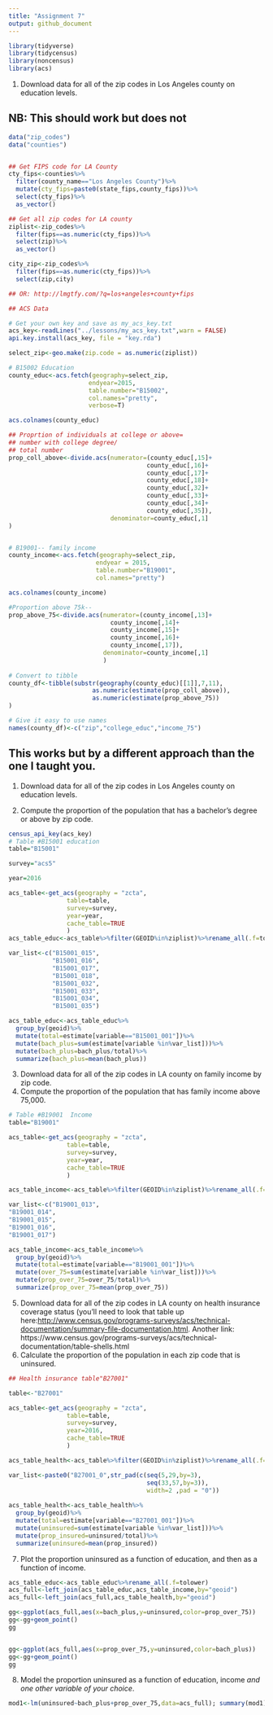 ```yaml
---
title: "Assignment 7"
output: github_document
---
```


```r
library(tidyverse)
library(tidycensus)
library(noncensus)
library(acs)
```



1. Download data for all of the zip codes in Los Angeles county on education levels. 

## NB: This should work but does not
```r
data("zip_codes")
data("counties")


## Get FIPS code for LA County
cty_fips<-counties%>%
  filter(county_name=="Los Angeles County")%>%
  mutate(cty_fips=paste0(state_fips,county_fips))%>%
  select(cty_fips)%>%
  as_vector()

## Get all zip codes for LA county
ziplist<-zip_codes%>%
  filter(fips==as.numeric(cty_fips))%>%
  select(zip)%>%
  as_vector()

city_zip<-zip_codes%>%
  filter(fips==as.numeric(cty_fips))%>%
  select(zip,city)

## OR: http://lmgtfy.com/?q=los+angeles+county+fips
```

```r
## ACS Data

# Get your own key and save as my_acs_key.txt
acs_key<-readLines("../lessons/my_acs_key.txt",warn = FALSE)
api.key.install(acs_key, file = "key.rda")

select_zip<-geo.make(zip.code = as.numeric(ziplist))

# B15002 Education
county_educ<-acs.fetch(geography=select_zip,
                      endyear=2015,
                      table.number="B15002",
                      col.names="pretty",
                      verbose=T)

acs.colnames(county_educ)

## Proprtion of individuals at college or above=
## number with college degree/
## total number
prop_coll_above<-divide.acs(numerator=(county_educ[,15]+
                                      county_educ[,16]+
                                      county_educ[,17]+
                                      county_educ[,18]+
                                      county_educ[,32]+
                                      county_educ[,33]+
                                      county_educ[,34]+
                                      county_educ[,35]),
                            denominator=county_educ[,1]
)


# B19001-- family income           
county_income<-acs.fetch(geography=select_zip, 
                        endyear = 2015,
                        table.number="B19001", 
                        col.names="pretty")

acs.colnames(county_income)

#Proportion above 75k-- 
prop_above_75<-divide.acs(numerator=(county_income[,13]+
                            county_income[,14]+
                            county_income[,15]+
                            county_income[,16]+
                            county_income[,17]),
                          denominator=county_income[,1]
                          )
                          
# Convert to tibble
county_df<-tibble(substr(geography(county_educ)[[1]],7,11),
                       as.numeric(estimate(prop_coll_above)),
                       as.numeric(estimate(prop_above_75))
)

# Give it easy to use names
names(county_df)<-c("zip","college_educ","income_75")

```


## This works but by a different approach than the one I taught you. 


1. Download data for all of the zip codes in Los Angeles county on education levels. 

2. Compute the proportion of the population that has a bachelor's degree or above by zip code.
```r

census_api_key(acs_key)
# Table #B15001 education
table="B15001"

survey="acs5"

year=2016

acs_table<-get_acs(geography = "zcta",
                table=table,
                survey=survey,
                year=year,
                cache_table=TRUE
                )
acs_table_educ<-acs_table%>%filter(GEOID%in%ziplist)%>%rename_all(.f=tolower)

var_list<-c("B15001_015",
            "B15001_016",
            "B15001_017",
            "B15001_018",
            "B15001_032",
            "B15001_033",
            "B15001_034",
            "B15001_035")

acs_table_educ<-acs_table_educ%>%
  group_by(geoid)%>%
  mutate(total=estimate[variable=="B15001_001"])%>%
  mutate(bach_plus=sum(estimate[variable %in%var_list]))%>%
  mutate(bach_plus=bach_plus/total)%>%
  summarize(bach_plus=mean(bach_plus))


```

3. Download data for all of the zip codes in LA county on family income by zip code. 
4. Compute the proportion of the population that has family income above 75,000. 

```r

# Table #B19001  Income
table="B19001"

acs_table<-get_acs(geography = "zcta",
                table=table,
                survey=survey,
                year=year,
                cache_table=TRUE
                )

acs_table_income<-acs_table%>%filter(GEOID%in%ziplist)%>%rename_all(.f=tolower)

var_list<-c("B19001_013",
"B19001_014",
"B19001_015",
"B19001_016",
"B19001_017")

acs_table_income<-acs_table_income%>%
  group_by(geoid)%>%
  mutate(total=estimate[variable=="B19001_001"])%>%
  mutate(over_75=sum(estimate[variable %in%var_list]))%>%
  mutate(prop_over_75=over_75/total)%>%
  summarize(prop_over_75=mean(prop_over_75))

```


5. Download data for all of the zip codes in LA county on health insurance coverage status (you'll need to look that table up here:[http://www.census.gov/programs-surveys/acs/technical-documentation/summary-file-documentation.html](http://www.census.gov/programs-surveys/acs/technical-documentation/summary-file-documentation.html).
Another link: https://www.census.gov/programs-surveys/acs/technical-documentation/table-shells.html
6. Calculate the proportion of the population in each zip code that is uninsured. 

```r
## Health insurance table"B27001"

table<-"B27001"

acs_table<-get_acs(geography = "zcta",
                table=table,
                survey=survey,
                year=2016,
                cache_table=TRUE
                )

acs_table_health<-acs_table%>%filter(GEOID%in%ziplist)%>%rename_all(.f=tolower)

var_list<-paste0("B27001_0",str_pad(c(seq(5,29,by=3),
                                      seq(33,57,by=3)),
                                      width=2 ,pad = "0"))
                  
acs_table_health<-acs_table_health%>%
  group_by(geoid)%>%
  mutate(total=estimate[variable=="B27001_001"])%>%
  mutate(uninsured=sum(estimate[variable %in%var_list]))%>%
  mutate(prop_insured=uninsured/total)%>%
  summarize(uninsured=mean(prop_insured))

```


7. Plot the proportion uninsured as a function of education, and then as a function of income.

```r
acs_table_educ<-acs_table_educ%>%rename_all(.f=tolower)
acs_full<-left_join(acs_table_educ,acs_table_income,by="geoid")
acs_full<-left_join(acs_full,acs_table_health,by="geoid")

gg<-ggplot(acs_full,aes(x=bach_plus,y=uninsured,color=prop_over_75))
gg<-gg+geom_point()
gg


gg<-ggplot(acs_full,aes(x=prop_over_75,y=uninsured,color=bach_plus))
gg<-gg+geom_point()
gg
```

8. Model the proportion uninsured as a function of education, income _and one other variable of your choice_. 

```r
mod1<-lm(uninsured~bach_plus+prop_over_75,data=acs_full); summary(mod1)
```

